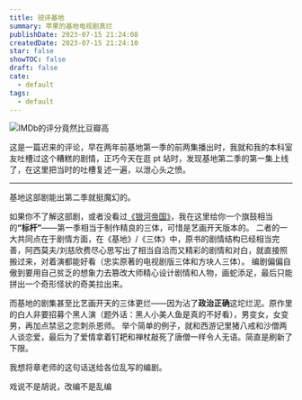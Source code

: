 ```yaml
---
title: 锐评基地
summary: 苹果的基地电视剧真烂
publishDate: 2023-07-15 21:24:08
createdDate: 2023-07-15 21:24:10
star: false
showTOC: false
draft: false
cate:
  - default
tags:
  - default
---
```


![IMDb的评分竟然比豆瓣高](/image/2023-07-15-21-32-26.png)

这是一篇迟来的评论，早在两年前基地第一季的前两集播出时，我就和我的本科室友吐槽过这个糟糕的剧情，正巧今天在逛 pt 站时，发现基地第二季的第一集上线了，在这里把当时的吐槽复述一遍，以泄心头之愤。

<hr className="mt-0 mb-4" />

基地这部剧能出第二季就挺魔幻的。

如果你不了解这部剧，或者没看过[《银河帝国》](https://zh.wikipedia.org/zh-hans/%E5%9F%BA%E5%9C%B0%E7%B3%BB%E5%88%97)，我在这里给你一个旗鼓相当的<strong>“标杆”</strong>——第一季相当于制作精良的三体，可惜是艺画开天版本的。
二者的一大共同点在于剧情方面，在《基地》/《三体》中，原书的剧情结构已经相当完善，阿西莫夫/刘慈欣费尽心思写出了相当自洽而又精彩的剧情和对白，就直接照搬过来，对着演都能好看（忠实原著的电视剧版三体和方块人三体）。
编剧偏偏自傲到要用自己贫乏的想象力去篡改大师精心设计剧情和人物，画蛇添足，最后只能拼出一个奇形怪状的奇美拉出来。

而基地的剧集甚至比艺画开天的三体更烂——因为沾了<strong>政治正确</strong>这坨烂泥。原作里的白人非要招募个黑人演<span className="text-gray-400">（题外话：黑人小美人鱼是真的不好看）</span>，男变女，女变男，再加点禁忌之恋刺杀恩师。
举个简单的例子，就和西游记里猪八戒和沙僧两人谈恋爱，最后为了爱情拿着钉耙和禅杖敲死了唐僧一样令人无语。简直是刷新了下限。

我想将章老师的这句话送给各位乱写的编剧。

<Quote cite="——六小龄童">
  <div className="w-full text-center text-lg">戏说不是胡说，改编不是乱编</div>
</Quote>
